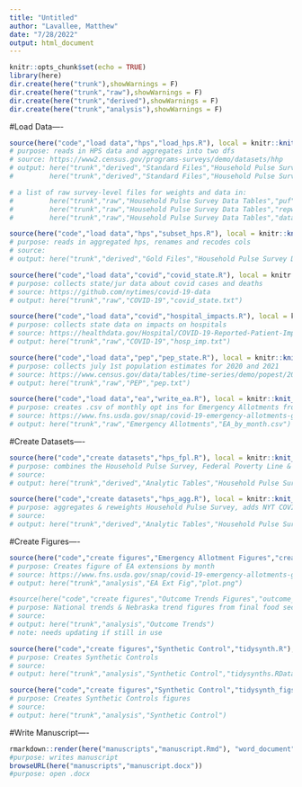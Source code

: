 ```yaml
---
title: "Untitled"
author: "Lavallee, Matthew"
date: "7/28/2022"
output: html_document
---
```


```r
knitr::opts_chunk$set(echo = TRUE)
library(here)
dir.create(here("trunk"),showWarnings = F)
dir.create(here("trunk","raw"),showWarnings = F)
dir.create(here("trunk","derived"),showWarnings = F)
dir.create(here("trunk","analysis"),showWarnings = F)
```

#Load Data----
```r
source(here("code","load data","hps","load_hps.R"), local = knitr::knit_global())
# purpose: reads in HPS data and aggregates into two dfs
# source: https://www2.census.gov/programs-surveys/demo/datasets/hhp
# output: here("trunk","derived","Standard Files","Household Pulse Survey Data Tables","puf.txt")
#         here("trunk","derived","Standard Files","Household Pulse Survey Data Tables","repwgt.txt")

# a list of raw survey-level files for weights and data in:
#         here("trunk","raw","Household Pulse Survey Data Tables","puf")
#         here("trunk","raw","Household Pulse Survey Data Tables","repwgt")
#         here("trunk","raw","Household Pulse Survey Data Tables","data dictionary")

source(here("code","load data","hps","subset_hps.R"), local = knitr::knit_global())
# purpose: reads in aggregated hps, renames and recodes cols
# source: 
# output: here("trunk","derived","Gold Files","Household Pulse Survey Data Tables","hps_final.txt")

source(here("code","load data","covid","covid_state.R"), local = knitr::knit_global())
# purpose: collects state/jur data about covid cases and deaths
# source: https://github.com/nytimes/covid-19-data
# output: here("trunk","raw","COVID-19","covid_state.txt")

source(here("code","load data","covid","hospital_impacts.R"), local = knitr::knit_global())
# purpose: collects state data on impacts on hospitals
# source: https://healthdata.gov/Hospital/COVID-19-Reported-Patient-Impact-and-Hospital-Capa/g62h-syeh
# output: here("trunk","raw","COVID-19","hosp_imp.txt")

source(here("code","load data","pep","pep_state.R"), local = knitr::knit_global())
# purpose: collects july 1st population estimates for 2020 and 2021
# source: https://www.census.gov/data/tables/time-series/demo/popest/2020s-state-total.html
# output: here("trunk","raw","PEP","pep.txt")

source(here("code","load data","ea","write_ea.R"), local = knitr::knit_global())
# purpose: creates .csv of monthly opt ins for Emergency Allotments from manually entered extensions
# source: https://www.fns.usda.gov/snap/covid-19-emergency-allotments-guidance
# output: here("trunk","raw","Emergency Allotments","EA_by_month.csv")
```

#Create Datasets----
```r
source(here("code","create datasets","hps_fpl.R"), local = knitr::knit_global())
# purpose: combines the Household Pulse Survey, Federal Poverty Line & creates dummy vars in preparation for aggregation and reweighting
# source: 
# output: here("trunk","derived","Analytic Tables","Household Pulse Survey","pre-agg_hps.txt")

source(here("code","create datasets","hps_agg.R"), local = knitr::knit_global())
# purpose: aggregates & reweights Household Pulse Survey, adds NYT COVID-19 case/death information & PEP population estimates to add per-100k rates. Adds flag for Emergency Allotmnets up to Sept 2022.
# source: 
# output: here("trunk","derived","Analytic Tables","Household Pulse Survey","hps_fs.txt")
```

#Create Figures----
```r
source(here("code","create figures","Emergency Allotment Figures","create ea fig.R"), local = knitr::knit_global())
# purpose: Creates figure of EA extensions by month
# source: https://www.fns.usda.gov/snap/covid-19-emergency-allotments-guidance
# output: here("trunk","analysis","EA Ext Fig","plot.png")

#source(here("code","create figures","Outcome Trends Figures","outcome_trends.R"), local = knitr::knit_global())
# purpose: National trends & Nebraska trend figures from final food security dataframe 
# source: 
# output: here("trunk","analysis","Outcome Trends")
# note: needs updating if still in use

source(here("code","create figures","Synthetic Control","tidysynth.R"), local = knitr::knit_global())
# purpose: Creates Synthetic Controls
# source: 
# output: here("trunk","analysis","Synthetic Control","tidysynths.RData")

source(here("code","create figures","Synthetic Control","tidysynth_figs.R"), local = knitr::knit_global())
# purpose: Creates Synthetic Controls figures
# source: 
# output: here("trunk","analysis","Synthetic Control")
```

#Write Manuscript----
```r
rmarkdown::render(here("manuscripts","manuscript.Rmd"), "word_document")
#purpose: writes manuscript
browseURL(here("manuscripts","manuscript.docx"))
#purpose: open .docx
```